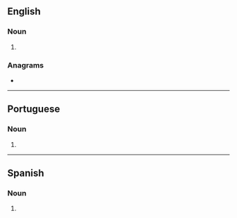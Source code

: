 ==English==

===Noun===
{{head|en|noun plural form}}

# {{plural of|serenata|lang=en}}

===Anagrams===
* {{anagrams|en|a=aaeenrsst|arsenates|arsetanes|asteranes}}

----

==Portuguese==

===Noun===
{{head|pt|noun form}}

# {{pt-noun form of|serenata|onlyf|pl}}

----

==Spanish==

===Noun===
{{head|es|noun form|g=f-p}}

# {{plural of|serenata|lang=es}}